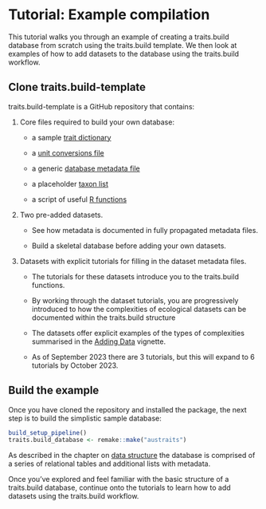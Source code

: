 # Tutorial: Example compilation

This tutorial walks you through an example of creating a traits.build database from scratch using the traits.build template. We then look at examples of how to add datasets to the database using the traits.build workflow.

## Clone traits.build-template

traits.build-template is a GitHub repository that contains:

1.  Core files required to build your own database:
    -   a sample [trait dictionary](https://github.com/traitecoevo/traits.build-template/blob/master/config/traits.yml)

    -   a [unit conversions file](https://github.com/traitecoevo/traits.build-template/blob/master/config/unit_conversions.csv)

    -   a generic [database metadata file](https://github.com/traitecoevo/traits.build-template/blob/master/config/metadata.yml)

    -   a placeholder [taxon list](https://github.com/traitecoevo/traits.build-template/blob/master/config/taxon_list.csv)

    -   a script of useful [R functions](https://github.com/traitecoevo/traits.build-template/blob/master/R/custom_R_code.R)
2.  Two pre-added datasets.
    -   See how metadata is documented in fully propagated metadata files.

    -   Build a skeletal database before adding your own datasets.
3.  Datasets with explicit tutorials for filling in the dataset metadata files.
    -   The tutorials for these datasets introduce you to the traits.build functions.

    -   By working through the dataset tutorials, you are progressively introduced to how the complexities of ecological datasets can be documented within the traits.build structure

    -   The datasets offer explicit examples of the types of complexities summarised in the [Adding Data](https://github…) vignette.

    -   As of September 2023 there are 3 tutorials, but this will expand to 6 tutorials by October 2023.

## Build the example

Once you have cloned the repository and installed the package, the next step is to build the simplistic sample database:
```r
build_setup_pipeline()
traits.build_database <- remake::make("austraits")
```

As described in the chapter on [data structure](database_structure.html) the database is comprised of a series of relational tables and additional lists with metadata.

Once you've explored and feel familiar with the basic structure of a traits.build database, continue onto the tutorials to learn how to add datasets using the traits.build workflow.

